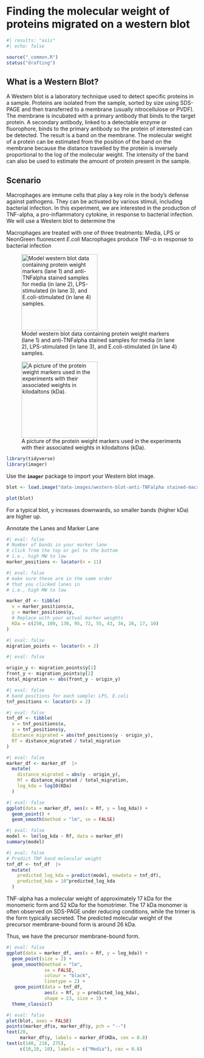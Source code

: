 # Finding the molecular weight of proteins migrated on a western blot {#sec-molecular-weight-from-western-blot}

```r
#| results: "asis"
#| echo: false

source("_common.R")
status("drafting")
```

## What is a Western Blot?

A Western blot is a laboratory technique used to detect specific
proteins in a sample. Proteins are isolated from the sample, sorted
by size using SDS-PAGE and then transferred to a membrane (usually
nitrocellulose or PVDF). The membrane is incubated with a primary 
antibody that binds to the target protein. A secondary antibody, 
linked to a detectable enzyme or fluorophore, binds to the primary
antibody so the protein of interested can be detected. The result is a 
band on the membrane. The molecular weight of a protein can be estimated
from the position of the band on the membrane because the distance 
travelled by the protein is inversely proportional to the log of the 
molecular weight. The intensity of the band can also be used to estimate
the amount of protein present in the sample.





## Scenario

Macrophages are immune cells that play a key role in the body's defense
against pathogens. They can be activated by various stimuli, including
bacterial infection. In this experiment, we are interested in the
production of TNF-alpha, a pro-inflammatory cytokine, in response to
bacterial infection. We will use a Western blot to determine the

Macrophages are treated with one of three treatments: Media, LPS or 
NeonGreen fluorescent *E.coli* Macrophages produce TNF-α in response to
bacterial infection

![Model western blot data containing protein weight markers (lane 1) and
anti-TNFalpha stained samples for media (in lane 2), LPS-stimulated (in
lane 3), and E.coli-stimulated (in lane 4)
samples.](data-images/western-blot-anti-TNFalpha%20stained-macrophages.png){width="200"}

![A picture of the protein weight markers used in the experiments with
their associated weights in kilodaltons
(kDa).](data-images/protein-weight-markers.png){width="200"}

```r
library(tidyverse)
library(imager)
```

Use the **`imager`** package to import your Western blot image.

```r
blot <- load.image("data-images/western-blot-anti-TNFalpha stained-macrophages.png")
```


```r
plot(blot)
```

For a typical blot, y increases downwards, so smaller bands (higher kDa) are higher up.


Annotate the Lanes and Marker Lane

```r
#| eval: false
# Number of bands in your marker lane
# click from the top or gel to the bottom 
# i.e., high MW to low
marker_positions <- locator(n = 11)  
```


```r
#| eval: false
# make sure these are in the same order 
# that you clicked lanes in
# i.e., high MW to low

marker_df <- tibble(
  x = marker_positions$x,
  y = marker_positions$y,
  # Replace with your actual marker weights
  KDa = c(250, 180, 130, 95, 72, 55, 43, 34, 26, 17, 10)  
)
```


```r
#| eval: false
migration_points <- locator(n = 2)
```


```r
#| eval: false

origin_y <- migration_points$y[1]
front_y <- migration_points$y[2]
total_migration <- abs(front_y - origin_y)
```



```r
#| eval: false
# band positions for each sample: LPS, E.coli
tnf_positions <- locator(n = 2)  
```


```r
#| eval: false
tnf_df <- tibble(
  x = tnf_positions$x,
  y = tnf_positions$y,
  distance_migrated = abs(tnf_positions$y - origin_y),
  Rf = distance_migrated / total_migration
)
```



```r
#| eval: false
marker_df <- marker_df  |> 
  mutate(
    distance_migrated = abs(y - origin_y),
    Rf = distance_migrated / total_migration,
    log_kda = log10(KDa)
  )
```


```r
#| eval: false
ggplot(data = marker_df, aes(x = Rf, y = log_kda)) +
  geom_point() +
  geom_smooth(method = "lm", se = FALSE)


```


```r
#| eval: false
model <- lm(log_kda ~ Rf, data = marker_df)
summary(model)
```

```r
#| eval: false
# Predict TNF band molecular weight
tnf_df <- tnf_df  |> 
  mutate(
    predicted_log_kda = predict(model, newdata = tnf_df),
    predicted_kda = 10^predicted_log_kda
  )

```


TNF-alpha has a molecular weight of approximately 17 kDa for the 
monomeric form and 52 kDa for the homotrimer. The 17 kDa monomer 
is often observed on SDS-PAGE under reducing conditions, while 
the trimer is the form typically secreted. The predicted molecular 
weight of the precursor membrane-bound form is around 26 kDa. 

Thus, we have the precursor membrane-bound form.

```r
#| eval: false
ggplot(data = marker_df, aes(x = Rf, y = log_kda)) +
  geom_point(size = 2) +
  geom_smooth(method = "lm", 
              se = FALSE,
              colour = "black",
              linetype = 2) +
   geom_point(data = tnf_df, 
              aes(x = Rf, y = predicted_log_kda), 
              shape = 23, size = 3) +
  theme_classic()


```


```r
#| eval: false
plot(blot, axes = FALSE)
points(marker_df$x, marker_df$y, pch = "--")
text(20, 
     marker_df$y, labels = marker_df$KDa, cex = 0.8)
text(c(140, 210, 275), 
     c(10,10, 10), labels = c("Media"), cex = 0.8)
```





